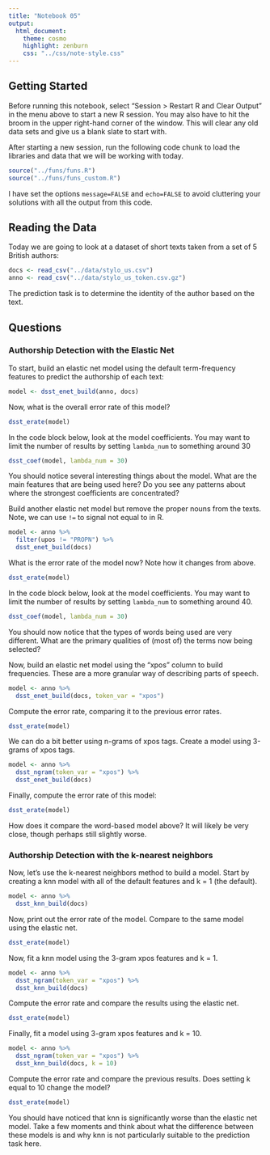 ```yaml
---
title: "Notebook 05"
output:
  html_document:
    theme: cosmo
    highlight: zenburn
    css: "../css/note-style.css"
---
```


## Getting Started

Before running this notebook, select "Session > Restart R and Clear Output" in
the menu above to start a new R session. You may also have to hit the broom in
the upper right-hand corner of the window. This will clear any old data sets and
give us a blank slate to start with.

After starting a new session, run the following code chunk to load the
libraries and data that we will be working with today.

```r
source("../funs/funs.R")
source("../funs/funs_custom.R")
```

I have set the options `message=FALSE` and `echo=FALSE` to avoid cluttering
your solutions with all the output from this code.

## Reading the Data

Today we are going to look at a dataset of short texts taken from a set of 5
British authors:

```r
docs <- read_csv("../data/stylo_us.csv")
anno <- read_csv("../data/stylo_us_token.csv.gz")
```

The prediction task is to determine the identity of the author based on the
text.

## Questions

### Authorship Detection with the Elastic Net

To start, build an elastic net model using the default term-frequency features
to predict the authorship of each text:

```r
model <- dsst_enet_build(anno, docs)
```

Now, what is the overall error rate of this model?

```r
dsst_erate(model)
```

In the code block below, look at the model coefficients. You may want to limit
the number of results by setting `lambda_num` to something around 30

```r
dsst_coef(model, lambda_num = 30)
```

You should notice several interesting things about the model. What are the main
features that are being used here? Do you see any patterns about where the
strongest coefficients are concentrated?

Build another elastic net model but remove the proper nouns from the texts.
Note, we can use `!=` to signal not equal to in R.

```r
model <- anno %>%
  filter(upos != "PROPN") %>%
  dsst_enet_build(docs)
```

What is the error rate of the model now? Note how it changes from above.

```r
dsst_erate(model)
```

In the code block below, look at the model coefficients. You may want to limit
the number of results by setting `lambda_num` to something around 40.

```r
dsst_coef(model, lambda_num = 30)
```

You should now notice that the types of words being used are very different.
What are the primary qualities of (most of) the terms now being selected?

Now, build an elastic net model using the "xpos" column to build frequencies.
These are a more granular way of describing parts of speech.

```r
model <- anno %>%
  dsst_enet_build(docs, token_var = "xpos")
```

Compute the error rate, comparing it to the previous error rates.

```r
dsst_erate(model)
```

We can do a bit better using n-grams of xpos tags. Create a model using 3-grams
of xpos tags.

```r
model <- anno %>%
  dsst_ngram(token_var = "xpos") %>%
  dsst_enet_build(docs)
```

Finally, compute the error rate of this model:

```r
dsst_erate(model)
```

How does it compare the word-based model above? It will likely be very close,
though perhaps still slightly worse.

### Authorship Detection with the k-nearest neighbors

Now, let's use the k-nearest neighbors method to build a model. Start by
creating a knn model with all of the default features and k = 1 (the default).

```r
model <- anno %>%
  dsst_knn_build(docs)
```

Now, print out the error rate of the model. Compare to the same model using
the elastic net.

```r
dsst_erate(model)
```

Now, fit a knn model using the 3-gram xpos features and k = 1.

```r
model <- anno %>%
  dsst_ngram(token_var = "xpos") %>%
  dsst_knn_build(docs)
```

Compute the error rate and compare the results using the elastic net.

```r
dsst_erate(model)
```

Finally, fit a model using 3-gram xpos features and k = 10.

```r
model <- anno %>%
  dsst_ngram(token_var = "xpos") %>%
  dsst_knn_build(docs, k = 10)
```

Compute the error rate and compare the previous results. Does setting k equal
to 10 change the model?

```r
dsst_erate(model)
```

You should have noticed that knn is significantly worse than the elastic net
model. Take a few moments and think about what the difference between these
models is and why knn is not particularly suitable to the prediction task here.
